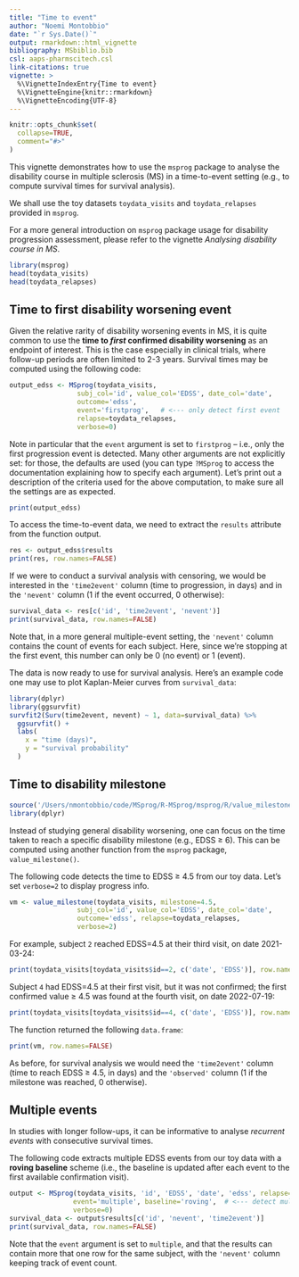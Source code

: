 ```yaml
---
title: "Time to event"
author: "Noemi Montobbio"
date: "`r Sys.Date()`"
output: rmarkdown::html_vignette
bibliography: MSbiblio.bib
csl: aaps-pharmscitech.csl
link-citations: true
vignette: >
  %\VignetteIndexEntry{Time to event}
  %\VignetteEngine{knitr::rmarkdown}
  %\VignetteEncoding{UTF-8}
---
```


```r
knitr::opts_chunk$set(
  collapse=TRUE,
  comment="#>"
)
```

This vignette demonstrates how to use the `msprog` package to analyse the disability course in multiple sclerosis (MS) in a time-to-event setting (e.g., to compute survival times for survival analysis).

We shall use the toy datasets `toydata_visits` and `toydata_relapses` provided in `msprog`.

For a more general introduction on `msprog` package usage for disability progression assessment, please refer to the vignette *Analysing disability course in MS*. 

```r
library(msprog)
head(toydata_visits)
head(toydata_relapses)
```

## Time to first disability worsening event

Given the relative rarity of disability worsening events in MS, it is quite common to use the **time to *first* confirmed disability worsening** as an endpoint of interest. This is the case especially in clinical trials, where follow-up periods are often limited to 2-3 years. Survival times may be computed using the following code:
```r
output_edss <- MSprog(toydata_visits,
                 subj_col='id', value_col='EDSS', date_col='date',
                 outcome='edss',
                 event='firstprog',   # <--- only detect first event
                 relapse=toydata_relapses,
                 verbose=0)
```

Note in particular that the `event` argument is set to `firstprog` -- i.e., only the first progression event is detected. Many other arguments are not explicitly set: for those, the defaults are used (you can type `?MSprog` to access the documentation explaining how to specify each argument). Let's print out a description of the criteria used for the above computation, to make sure all the settings are as expected. 
```r
print(output_edss)
```

To access the time-to-event data, we need to extract the `results` attribute from the function output.
```r
res <- output_edss$results
print(res, row.names=FALSE)
```

If we were to conduct a survival analysis with censoring, we would be interested in the `'time2event'` column (time to progression, in days) and in the `'nevent'` column (1 if the event occurred, 0 otherwise):
```r
survival_data <- res[c('id', 'time2event', 'nevent')]
print(survival_data, row.names=FALSE)
```
Note that, in a more general multiple-event setting, the `'nevent'` column contains the count of events for each subject. Here, since we're stopping at the first event, this number can only be 0 (no event) or 1 (event).

The data is now ready to use for survival analysis. Here's an example code one may use to plot Kaplan-Meier curves from `survival_data`:
```r
library(dplyr)
library(ggsurvfit)
survfit2(Surv(time2event, nevent) ~ 1, data=survival_data) %>% 
  ggsurvfit() +
  labs(
    x = "time (days)",
    y = "survival probability"
  )
```

## Time to disability milestone

```r
source('/Users/nmontobbio/code/MSprog/R-MSprog/msprog/R/value_milestone.R')
library(dplyr)
```

Instead of studying general disability worsening, one can focus on the time taken to reach a specific disability milestone (e.g., EDSS $\geq$ 6). This can be computed using another function from the `msprog` package, `value_milestone()`.

The following code detects the time to EDSS $\geq$ 4.5 from our toy data. Let's set `verbose=2` to display progress info.
```r
vm <- value_milestone(toydata_visits, milestone=4.5,
                 subj_col='id', value_col='EDSS', date_col='date',
                 outcome='edss', relapse=toydata_relapses,
                 verbose=2)
```

For example, subject `2` reached EDSS=4.5 at their third visit, on date 2021-03-24:
```r
print(toydata_visits[toydata_visits$id==2, c('date', 'EDSS')], row.names=FALSE)
```
Subject `4` had EDSS=4.5 at their first visit, but it was not confirmed; the first confirmed value $\geq$ 4.5 was found at the fourth visit, on date 2022-07-19:
```r
print(toydata_visits[toydata_visits$id==4, c('date', 'EDSS')], row.names=FALSE)
```


The function returned the following `data.frame`:
```r
print(vm, row.names=FALSE)
```
As before, for survival analysis we would need the `'time2event'` column (time to reach EDSS $\geq$ 4.5, in days) and the `'observed'` column (1 if the milestone was reached, 0 otherwise).

## Multiple events

In studies with longer follow-ups, it can be informative to analyse *recurrent events* with consecutive survival times.

The following code extracts multiple EDSS events from our toy data with a **roving baseline** scheme (i.e., the baseline is updated after each event to the first available confirmation visit).
```r
output <- MSprog(toydata_visits, 'id', 'EDSS', 'date', 'edss', relapse=toydata_relapses,
                event='multiple', baseline='roving',  # <--- detect multiple event with a roving baseline
                verbose=0)
survival_data <- output$results[c('id', 'nevent', 'time2event')]
print(survival_data, row.names=FALSE)
```
Note that the `event` argument is set to `multiple`, and that the results can contain more that one row for the same subject, with the `'nevent'` column keeping track of event count.

